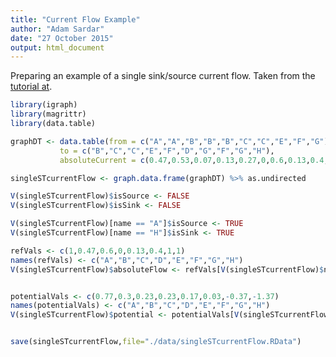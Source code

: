 ```yaml
---
title: "Current Flow Example"
author: "Adam Sardar"
date: "27 October 2015"
output: html_document
---
```


Preparing an example of a single sink/source current flow. Taken from the [tutorial at](http://www.sci.unich.it/~francesc/teaching/network/flowcentrality.html).


```r

library(igraph)
library(magrittr)
library(data.table)

graphDT <- data.table(from = c("A","A","B","B","B","C","C","E","F","G"),
           to = c("B","C","C","E","F","D","G","F","G","H"),
           absoluteCurrent = c(0.47,0.53,0.07,0.13,0.27,0,0.6,0.13,0.4,1))

singleSTcurrentFlow <- graph.data.frame(graphDT) %>% as.undirected

V(singleSTcurrentFlow)$isSource <- FALSE
V(singleSTcurrentFlow)$isSink <- FALSE

V(singleSTcurrentFlow)[name == "A"]$isSource <- TRUE
V(singleSTcurrentFlow)[name == "H"]$isSink <- TRUE

refVals <- c(1,0.47,0.6,0,0.13,0.4,1,1)
names(refVals) <- c("A","B","C","D","E","F","G","H")
V(singleSTcurrentFlow)$absoluteFlow <- refVals[V(singleSTcurrentFlow)$name]


potentialVals <- c(0.77,0.3,0.23,0.23,0.17,0.03,-0.37,-1.37)
names(potentialVals) <- c("A","B","C","D","E","F","G","H")
V(singleSTcurrentFlow)$potential <- potentialVals[V(singleSTcurrentFlow)$name]


save(singleSTcurrentFlow,file="./data/singleSTcurrentFlow.RData")

```